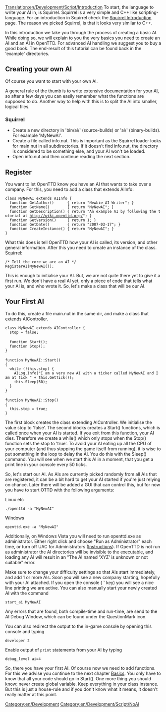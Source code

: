 [[Translation:en/Development/Script/Introduction]]
To start, the language to write your AI in, is Squirrel. Squirrel is a very simple and C++ like scripting-language. For an introduction in Squirrel check the [[en/Development/Script/Squirrel|Squirrel Introduction]] page. The reason we picked Squirrel, is that it looks very similar to C++.

In this introduction we take you through the process of creating a basic AI. While doing so, we will explain to you the very basics you need to create an AI and an AI in OpenTTD. For advanced AI handling we suggest you to buy a good book. The end-result of this tutorial can be found back in the 'example' directories.

==Creating your own AI==

Of course you want to start with your own AI.

A general rule of the thumb is to write extensive documentation for your AI, so after a few days you can easily remember what the functions are supposed to do. Another way to help with this is to split the AI into smaller, logical files.

===Squirrel===
* Create a new directory in 'bin/ai/' (source-builds) or 'ai/' (binary-builds). For example 'MyNewAI'.
* Create a file called info.nut. This is important as the Squirrel loader looks for main.nut in all subdirectories. If it doesn't find info.nut, the directory is considered to be something else, and your AI won't be loaded.
* Open info.nut and then continue reading the next section.

==Register==

You want to let OpenTTD know you have an AI that wants to take over a company. For this, you need to add a class that extends AIInfo:

 class MyNewAI extends AIInfo {
   function GetAuthor()      { return "Newbie AI Writer"; }
   function GetName()        { return "MyNewAI"; }
   function GetDescription() { return "An example AI by following the tutorial at http://wiki.openttd.org/"; }
   function GetVersion()     { return 1; }
   function GetDate()        { return "2007-03-17"; }
   function CreateInstance() { return "MyNewAI"; }
 }

What this does is tell OpenTTD how your AI is called, its version, and other general information. After this you need to create an instance of the class.
Squirrel:

 /* Tell the core we are an AI */
 RegisterAI(MyNewAI());

This is enough to initialise your AI. But, we are not quite there yet to give it a first run. We don't have a real AI yet, only a piece of code that tells what your AI is, and who wrote it. So, let's make a class that will be our AI.

==Your First AI==

To do this, create a file main.nut in the same dir, and make a class that extends AIController.

 class MyNewAI extends AIController {
   stop = false;
 
   function Start();
   function Stop();
 }
 
 function MyNewAI::Start()
 {
   while (!this.stop) {
     AILog.Info("I am a very new AI with a ticker called MyNewAI and I am at tick " + this.GetTick());
     this.Sleep(50);
   }
 }
 
 function MyNewAI::Stop()
 {
   this.stop = true;
 }

The first block creates the class extending AIController. We initialise the value stop to 'false'. The second blocks creates a Start() functions, which is called once when your AI is started. If you exit from this function, your AI dies. Therefore we create a while() which only stops when the Stop() function sets the stop to 'true'. 
To avoid your AI eating up all the CPU of your computer (and thus stopping the game itself from running), it is wise to put something in the loop to delay the AI. You do this with the Sleep() command. You will see when we start this AI in a moment, that you get a print line in your console every 50 ticks.

So, let's start our AI. As AIs are currently picked randomly from all AIs that are registered, it can be a bit hard to get your AI started if you're just relying on chance. Later there will be added a GUI that can control this, but for now you have to start OTTD with the following arguments:

Linux etc
 ./openttd -a "MyNewAI"

Windows
 openttd.exe -a "MyNewAI"

Additionally, on Windows Vista you will need to run openttd.exe as administrator. Either right click and choose "Run as Administrator" each time, or turn off UAC for Administrators ([http://www.howtogeek.com/howto/windows-vista/disable-user-account-controluac-for-administrators-only/ Instructions]). If OpenTTD is not run as administrator the AI directories will be invisible to the executable, and loading any AI will result in an "The AI named 'XYZ' is unknown or not suitable" error.

Make sure to change your difficulty settings so that AIs start immediately, and add 1 or more AIs. Soon you will see a new company starting, hopefully with your AI attached. If you open the console ( '''`''' key) you will see a nice line printing we are active. You can also manually start your newly created AI with the command
 start_ai MyNewAI

Any errors that are found, both compile-time and run-time, are send to the AI Debug Window, which can be found under the QuestionMark icon.

You can also redirect the output to the in-game console by opening this console and typing
 developer 2
Enable output of <code>print</code> statements from your AI by typing
 debug_level ai=4

So, there you have your first AI. Of course now we need to add functions. For this we advise you continue to the next chapter [[en/Development/Script/Basics|Basics]]. You only have to know that all your code should go in Start(). One more thing you should know: never create global variable. Keep everything in your class instance. But this is just a house-rule and if you don't know what it means, it doesn't really matter at this point.

[[Category:en/Development]]
[[Category:en/Development/Script/NoAI]]